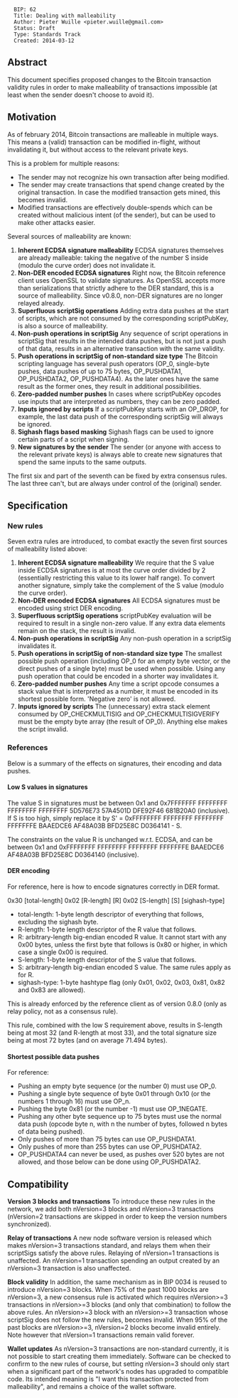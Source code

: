 <pre>
  BIP: 62
  Title: Dealing with malleability
  Author: Pieter Wuille <pieter.wuille@gmail.com>
  Status: Draft
  Type: Standards Track
  Created: 2014-03-12
</pre>

==Abstract==

This document specifies proposed changes to the Bitcoin transaction validity rules in order to make malleability of transactions impossible (at least when the sender doesn't choose to avoid it).

==Motivation==

As of february 2014, Bitcoin transactions are malleable in multiple ways. This means a (valid) transaction can be modified in-flight, without invalidating it, but without access to the relevant private keys.

This is a problem for multiple reasons:
* The sender may not recognize his own transaction after being modified.
* The sender may create transactions that spend change created by the original transaction. In case the modified transaction gets mined, this becomes invalid.
* Modified transactions are effectively double-spends which can be created without malicious intent (of the sender), but can be used to make other attacks easier.

Several sources of malleability are known:

# '''Inherent ECDSA signature malleability''' ECDSA signatures themselves are already malleable: taking the negative of the number S inside (modulo the curve order) does not invalidate it.
# '''Non-DER encoded ECDSA signatures''' Right now, the Bitcoin reference client uses OpenSSL to validate signatures. As OpenSSL accepts more than serializations that strictly adhere to the DER standard, this is a source of malleability. Since v0.8.0, non-DER signatures are no longer relayed already.
# '''Superfluous scriptSig operations''' Adding extra data pushes at the start of scripts, which are not consumed by the corresponding scriptPubKey, is also a source of malleability.
# '''Non-push operations in scriptSig''' Any sequence of script operations in scriptSig that results in the intended data pushes, but is not just a push of that data, results in an alternative transaction with the same validity.
# '''Push operations in scriptSig of non-standard size type''' The Bitcoin scripting language has several push operators (OP_0, single-byte pushes, data pushes of up to 75 bytes, OP_PUSHDATA1, OP_PUSHDATA2, OP_PUSHDATA4). As the later ones have the same result as the former ones, they result in additional possibilities.
# '''Zero-padded number pushes''' In cases where scriptPubKey opcodes use inputs that are interpreted as numbers, they can be zero padded.
# '''Inputs ignored by scripts''' If a scriptPubKey starts with an OP_DROP, for example, the last data push of the corresponding scriptSig will always be ignored.
# '''Sighash flags based masking''' Sighash flags can be used to ignore certain parts of a script when signing.
# '''New signatures by the sender''' The sender (or anyone with access to the relevant private keys) is always able to create new signatures that spend the same inputs to the same outputs.
The first six and part of the seventh can be fixed by extra consensus rules. The last three can't, but are always under control of the (original) sender.

==Specification==

===New rules===

Seven extra rules are introduced, to combat exactly the seven first sources of malleability listed above:
# '''Inherent ECDSA signature malleability''' We require that the S value inside ECDSA signatures is at most the curve order divided by 2 (essentially restricting this value to its lower half range). To convert another signature, simply take the complement of the S value (modulo the curve order).
# '''Non-DER encoded ECDSA signatures''' All ECDSA signatures must be encoded using strict DER encoding.
# '''Superfluous scriptSig operations''' scriptPubKey evaluation will be required to result in a single non-zero value. If any extra data elements remain on the stack, the result is invalid.
# '''Non-push operations in scriptSig''' Any non-push operation in a scriptSig invalidates it.
# '''Push operations in scriptSig of non-standard size type''' The smallest possible push operation (including OP_0 for an empty byte vector, or the direct pushes of a single byte) must be used when possible. Using any push operation that could be encoded in a shorter way invalidates it.
# '''Zero-padded number pushes''' Any time a script opcode consumes a stack value that is interpreted as a number, it must be encoded in its shortest possible form. 'Negative zero' is not allowed.
# '''Inputs ignored by scripts''' The (unnecessary) extra stack element consumed by OP_CHECKMULTISIG and OP_CHECKMULTISIGVERIFY must be the empty byte array (the result of OP_0). Anything else makes the script invalid.

===References===

Below is a summary of the effects on signatures, their encoding and data pushes.

====Low S values in signatures====

The value S in signatures must be between 0x1 and 0x7FFFFFFF FFFFFFFF FFFFFFFF FFFFFFFF 5D576E73 57A4501D DFE92F46 681B20A0 (inclusive). If S is too high, simply replace it by S' = 0xFFFFFFFF FFFFFFFF FFFFFFFF FFFFFFFE BAAEDCE6 AF48A03B BFD25E8C D0364141 - S.

The constraints on the value R is unchanged w.r.t. ECDSA, and can be between 0x1 and 0xFFFFFFFF FFFFFFFF FFFFFFFF FFFFFFFE BAAEDCE6 AF48A03B BFD25E8C D0364140 (inclusive). 

====DER encoding====
For reference, here is how to encode signatures correctly in DER format.

0x30 [total-length] 0x02 [R-length] [R] 0x02 [S-length] [S] [sighash-type]
* total-length: 1-byte length descriptor of everything that follows, excluding the sighash byte.
* R-length: 1-byte length descriptor of the R value that follows.
* R: arbitrary-length big-endian encoded R value. It cannot start with any 0x00 bytes, unless the first byte that follows is 0x80 or higher, in which case a single 0x00 is required.
* S-length: 1-byte length descriptor of the S value that follows.
* S: arbitrary-length big-endian encoded S value. The same rules apply as for R.
* sighash-type: 1-byte hashtype flag (only 0x01, 0x02, 0x03, 0x81, 0x82 and 0x83 are allowed).
This is already enforced by the reference client as of version 0.8.0 (only as relay policy, not as a consensus rule).

This rule, combined with the low S requirement above, results in S-length being at most 32 (and R-length at most 33), and the total signature size being at most 72 bytes (and on average 71.494 bytes).

====Shortest possible data pushes====
For reference:
* Pushing an empty byte sequence (or the number 0) must use OP_0.
* Pushing a single byte sequence of byte 0x01 through 0x10 (or the numbers 1 through 16) must use OP_n.
* Pushing the byte 0x81 (or the number -1) must use OP_1NEGATE.
* Pushing any other byte sequence up to 75 bytes must use the normal data push (opcode byte n, with n the number of bytes, followed n bytes of data being pushed).
* Only pushes of more than 75 bytes can use OP_PUSHDATA1.
* Only pushes of more than 255 bytes can use OP_PUSHDATA2.
* OP_PUSHDATA4 can never be used, as pushes over 520 bytes are not allowed, and those below can be done using OP_PUSHDATA2.

==Compatibility==

'''Version 3 blocks and transactions''' To introduce these new rules in the network, we add both nVersion=3 blocks and nVersion=3 transactions (nVersion=2 transactions are skipped in order to keep the version numbers synchronized).

'''Relay of transactions''' A new node software version is released which makes nVersion=3 transactions standard, and relays them when their scriptSigs satisfy the above rules. Relaying of nVersion=1 transactions is unaffected. An nVersion=1 transaction spending an output created by an nVersion=3 transaction is also unaffected.

'''Block validity''' In addition, the same mechanism as in BIP 0034 is reused to introduce nVersion=3 blocks. When 75% of the past 1000 blocks are nVersion=3, a new consensus rule is activated which requires nVersion>=3 transactions in nVersion>=3 blocks (and only that combination) to follow the above rules. An nVersion>=3 block with an nVersion>=3 transaction whose scriptSig does not follow the new rules, becomes invalid. When 95% of the past blocks are nVersion>=3, nVersion=2 blocks become invalid entirely. Note however that nVersion=1 transactions remain valid forever.

'''Wallet updates''' As nVersion=3 transactions are non-standard currently, it is not possible to start creating them immediately. Software can be checked to confirm to the new rules of course, but setting nVersion=3 should only start when a significant part of the network's nodes has upgraded to compatible code. Its intended meaning is "I want this transaction protected from malleability", and remains a choice of the wallet software.
